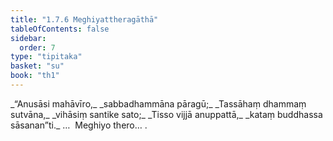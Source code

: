 ```yaml
---
title: "1.7.6 Meghiyattheragāthā"
tableOfContents: false
sidebar:
  order: 7
type: "tipitaka"
basket: "su"
book: "th1"
---
```



<DynamicBreadcrumb />

<Division number="66" book="th1" bookNo="19" page="234">

<Paragraph number="149" type="verses" book="th1">
_“Anusāsi mahāvīro,_  
_sabbadhammāna pāragū;_  
_Tassāhaṃ dhammaṃ sutvāna,_  
_vihāsiṃ santike sato;_  
_Tisso vijjā anuppattā,_  
_kataṃ buddhassa sāsanan”ti._  


</Paragraph>
</Division>

<Paragraph number="150" type="center" book="th1">
…  Meghiyo thero… .
</Paragraph>